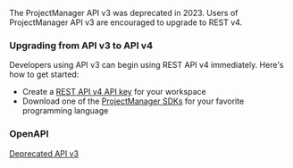 The ProjectManager API v3 was deprecated in 2023.  Users of ProjectManager API v3 are encouraged to upgrade to REST v4.

### Upgrading from API v3 to API v4

Developers using API v3 can begin using REST API v4 immediately.  Here's how to get started:

* Create a [REST API v4 API key](../getting-started/authentication) for your workspace
* Download one of the [ProjectManager SDKs](../getting-started/sdks) for your favorite programming language

### OpenAPI

[Deprecated API v3](https://github.com/projectmgr/projectmanager-docs/tree/main/fern/docs/assets/legacy-api-v3.swagger.json)

